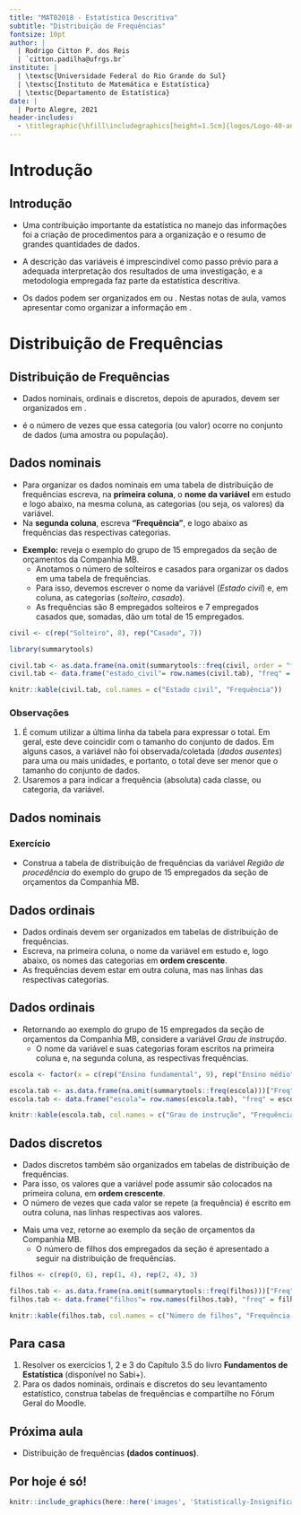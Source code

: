 ```yaml
---
title: "MAT02018 - Estatística Descritiva"
subtitle: "Distribuição de Frequências"
fontsize: 10pt
author: |
  | Rodrigo Citton P. dos Reis
  | `citton.padilha@ufrgs.br`
institute: |
  | \textsc{Universidade Federal do Rio Grande do Sul}
  | \textsc{Instituto de Matemática e Estatística}
  | \textsc{Departamento de Estatística}
date: |
  | Porto Alegre, 2021
header-includes:
  - \titlegraphic{\hfill\includegraphics[height=1.5cm]{logos/Logo-40-anos-estatistica.png}}
---
```


# Introdução

## Introdução {.allowframebreaks}

- Uma contribuição importante da estatística no manejo das informações foi a criação de procedimentos para a organização e o resumo de grandes quantidades de dados.
- A descrição das variáveis é imprescindível como passo prévio para a adequada interpretação dos resultados de uma investigação, e a metodologia empregada faz parte da estatística descritiva.

- Os dados podem ser organizados em \structure{tabelas} ou \structure{gráficos}. Nestas notas de aula, vamos apresentar como organizar a informação em \structure{tabelas de frequências}.

# Distribuição de Frequências

## Distribuição de Frequências {.allowframebreaks}

- Dados nominais, ordinais e discretos, depois de apurados, devem ser organizados em \structure{tabelas de distribuição de frequências}.

- \structure{Frequência de uma categoria (ou valor)} é o número de vezes que essa categoria (ou valor) ocorre no conjunto de dados (uma amostra ou população)\footnote{{\bf Lembrando:} {\bf população} é o conjunto de todos os elementos que apresentam uma ou mais características em comum. Quando o estudo é realizado com toda a população de interesse, chamaremos este estudo de {\bf censo}. Por motivos de tempo, custo, logística, entre outros, geralmente não é possível realizar um censo. Nestes casos, estudamos apenas uma parcela da população, que chamamos de {\bf amostra}. Amostra é qualquer fração de uma população. Como sua finalidade é representar a população, deseja-se que a amostra escolhida apresente as mesmas características da população de origem, isto é, que seja uma amostra {\bf ``representativa''} ou {\bf ``não tendenciosa''}.}.

## Dados nominais {.allowframebreaks}

- Para organizar os dados nominais em uma tabela de distribuição de frequências escreva, na __primeira coluna__, o __nome da variável__ em estudo e logo abaixo, na mesma coluna, as categorias (ou seja, os valores) da variável.
- Na __segunda coluna__, escreva __"Frequência"__, e logo abaixo as frequências das respectivas categorias.

\framebreak

- __Exemplo:__ reveja o exemplo do grupo de 15 empregados da seção de orçamentos da Companhia MB.
    + Anotamos o número de solteiros e casados para organizar os dados em uma tabela de frequências.
    + Para isso, devemos escrever o nome da variável (_Estado civil_) e, em coluna, as categorias (_solteiro_, _casado_).
    + As frequências são 8 empregados solteiros e 7 empregados casados que, somadas, dão um total de 15 empregados.

\framebreak

```r
civil <- c(rep("Solteiro", 8), rep("Casado", 7))

library(summarytools)

civil.tab <- as.data.frame(na.omit(summarytools::freq(civil, order = "freq")))["Freq"]
civil.tab <- data.frame("estado_civil"= row.names(civil.tab), "freq" = civil.tab$Freq)

knitr::kable(civil.tab, col.names = c("Estado civil", "Frequência"))
```

\framebreak

### Observações

1. É comum utilizar a última linha da tabela para expressar o total. Em geral, este deve coincidir com o tamanho do conjunto de dados. Em alguns casos, a variável não foi observada/coletada (_dados ausentes_) para uma ou mais unidades, e portanto, o total deve ser menor que o tamanho do conjunto de dados.
2. Usaremos a \structure{notação $n_i$} para indicar a frequência (absoluta) cada classe, ou categoria, da variável.

## Dados nominais {.allowframebreaks}

### Exercício

- Construa a tabela de distribuição de frequências da variável _Região de procedência_ do exemplo do grupo de 15 empregados da seção de orçamentos da Companhia MB.

## Dados ordinais {.allowframebreaks}

- Dados ordinais devem ser organizados em tabelas de distribuição de frequências.
- Escreva, na primeira coluna, o nome da variável em estudo e, logo abaixo, os nomes das categorias em __ordem crescente__\footnote{Nos referimos a ordem das categorias e não das suas frequências.}.
- As frequências devem estar em outra coluna, mas nas linhas das respectivas categorias.

## Dados ordinais {.allowframebreaks}

- Retornando ao exemplo do grupo de 15 empregados da seção de orçamentos da Companhia MB, considere a variável _Grau de instrução_.
    + O nome da variável e suas categorias foram escritos na primeira coluna e, na segunda coluna, as respectivas frequências.

```r
escola <- factor(x = c(rep("Ensino fundamental", 9), rep("Ensino médio", 5), "Superior"))

escola.tab <- as.data.frame(na.omit(summarytools::freq(escola)))["Freq"]
escola.tab <- data.frame("escola"= row.names(escola.tab), "freq" = escola.tab$Freq)

knitr::kable(escola.tab, col.names = c("Grau de instrução", "Frequência ($n_i$)"))
```

## Dados discretos {.allowframebreaks}

- Dados discretos também são organizados em tabelas de distribuição de frequências.
- Para isso, os valores que a variável pode assumir são colocados na primeira coluna, em __ordem crescente__.
- O número de vezes que cada valor se repete (a frequência) é escrito em outra coluna, nas linhas respectivas aos valores.

\framebreak

- Mais uma vez, retorne ao exemplo da seção de orçamentos da Companhia MB.
    + O número de filhos dos empregados da seção é apresentado a seguir na distribuição de frequências.

```r
filhos <- c(rep(0, 6), rep(1, 4), rep(2, 4), 3)

filhos.tab <- as.data.frame(na.omit(summarytools::freq(filhos)))["Freq"]
filhos.tab <- data.frame("filhos"= row.names(filhos.tab), "freq" = filhos.tab$Freq)

knitr::kable(filhos.tab, col.names = c("Número de filhos", "Frequência ($n_i$)"))
```

## Para casa

1. Resolver os exercícios 1, 2 e 3 do Capítulo 3.5 do livro __Fundamentos de Estatística__\footnote{Vieira, S. {\bf Fundamentos de Estatística}, Atlas, 2019, pg. 37-38.} (disponível no Sabi+).
2. Para os dados nominais, ordinais e discretos do seu levantamento estatístico, construa tabelas de frequências e compartilhe no Fórum Geral do Moodle.

## Próxima aula 

- Distribuição de frequências __(dados contínuos)__.

## Por hoje é só!

\begin{center}
{\bf Bons estudos!}
\end{center}

```r

knitr::include_graphics(here::here('images', 'Statistically-Insignificant-forecast.jpg'))

```

